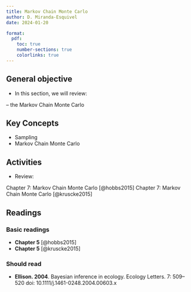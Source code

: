 ```yaml
---
title: Markov Chain Monte Carlo
author: D. Miranda-Esquivel
date: 2024-01-20

format:
  pdf:
    toc: true
    number-sections: true
    colorlinks: true
---
```



## General objective

- In this section, we will review:

-- the Markov Chain Monte Carlo



## Key Concepts

- Sampling
- Markov Chain Monte Carlo

## Activities 


- Review: 

Chapter 7: Markov Chain Monte Carlo [@hobbs2015] 
Chapter 7: Markov Chain Monte Carlo [@kruscke2015]

## Readings

### Basic readings

-  **Chapter 5**  [@hobbs2015] 
-  **Chapter 5**  [@kruscke2015]


### Should read

- **Ellison. 2004**. Bayesian inference in ecology. Ecology Letters. 7: 509–520 doi: 10.1111/j.1461-0248.2004.00603.x
